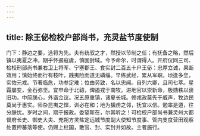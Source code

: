 ```yaml
---
---
---
```

title: 除王佖检校户部尚书，充灵盐节度使制
---



门下：静边之要，选将为先。夫有统驭之才，然授以节制之任；有抚备之略，然后镇以夷夏之冲。期乎怀遏寇虞，慎固封域。今予命尔，时谓得人。开府仪同三司、检校刑部尚书兼右卫上将军、宁塞郡王、食实封二百五十户王佖：忠厚立诚，果断效用；慎始终而行有枝叶，践夷险而道无磷缁。早练武经，累从军职。顷逢多垒，实佐元戎。节著临危，功参定难；位由劳致，名以忠闻。自列六卿，且司七萃。星霜屡变，金石弥坚。宜申命于北辕，俾遏戎于南牧。进地官以崇新命，极勋秩以褒旧功。中简朕心，外谐佥议。况五原重镇，诸夏长城。修戎政莫先于威声，牧边民莫尚于惠实。师杂昆夷之悍，训必在和；地为獯虏之邻，抚宜以信。勉率是道，往分朕忧。岁时之间，期于报政。委望斯在，尔其听之！可检校户部尚书兼灵州大都督府长史、御史大夫、充朔方灵盐定远城节度副大使知节度事、管内支度营田观察处置押蕃落等使。仍赐上柱国，散官、封、实封并如故。主者施行。